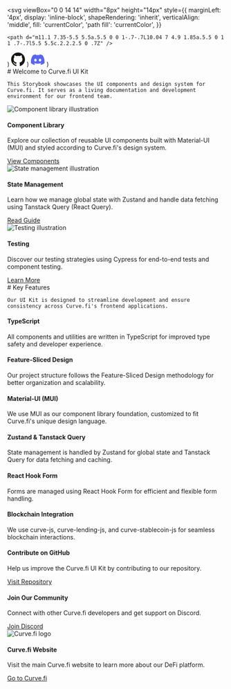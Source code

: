 
  <svg
    viewBox="0 0 14 14"
    width="8px"
    height="14px"
    style={{
      marginLeft: '4px',
      display: 'inline-block',
      shapeRendering: 'inherit',
      verticalAlign: 'middle',
      fill: 'currentColor',
      'path fill': 'currentColor',
    }}
  >
    <path d="m11.1 7.35-5.5 5.5a.5.5 0 0 1-.7-.7L10.04 7 4.9 1.85a.5.5 0 1 1 .7-.7l5.5 5.5c.2.2.2.5 0 .7Z" />
  </svg>
)


<svg xmlns="http://www.w3.org/2000/svg" width="32" height="32" fill="none" viewBox="0 0 32 32">
  <path
    fill="#161614"
    d="M16.0001 0C7.16466 0 0 7.17472 0 16.0256C0 23.1061 4.58452 29.1131 10.9419 31.2322C11.7415 31.3805 12.0351 30.8845 12.0351 30.4613C12.0351 30.0791 12.0202 28.8167 12.0133 27.4776C7.56209 28.447 6.62283 25.5868 6.62283 25.5868C5.89499 23.7345 4.8463 23.2419 4.8463 23.2419C3.39461 22.2473 4.95573 22.2678 4.95573 22.2678C6.56242 22.3808 7.40842 23.9192 7.40842 23.9192C8.83547 26.3691 11.1514 25.6609 12.0645 25.2514C12.2081 24.2156 12.6227 23.5087 13.0803 23.1085C9.52648 22.7032 5.7906 21.3291 5.7906 15.1886C5.7906 13.4389 6.41563 12.0094 7.43916 10.8871C7.27303 10.4834 6.72537 8.85349 7.59415 6.64609C7.59415 6.64609 8.93774 6.21539 11.9953 8.28877C13.2716 7.9337 14.6404 7.75563 16.0001 7.74953C17.3599 7.75563 18.7297 7.9337 20.0084 8.28877C23.0623 6.21539 24.404 6.64609 24.404 6.64609C25.2749 8.85349 24.727 10.4834 24.5608 10.8871C25.5868 12.0094 26.2075 13.4389 26.2075 15.1886C26.2075 21.3437 22.4645 22.699 18.9017 23.0957C19.4756 23.593 19.9869 24.5683 19.9869 26.0634C19.9869 28.2077 19.9684 29.9334 19.9684 30.4613C19.9684 30.8877 20.2564 31.3874 21.0674 31.2301C27.4213 29.1086 32 23.1037 32 16.0256C32 7.17472 24.8364 0 16.0001 0ZM5.99257 22.8288C5.95733 22.9084 5.83227 22.9322 5.71834 22.8776C5.60229 22.8253 5.53711 22.7168 5.57474 22.6369C5.60918 22.5549 5.7345 22.5321 5.85029 22.587C5.9666 22.6393 6.03284 22.7489 5.99257 22.8288ZM6.7796 23.5321C6.70329 23.603 6.55412 23.5701 6.45291 23.4581C6.34825 23.3464 6.32864 23.197 6.40601 23.125C6.4847 23.0542 6.62937 23.0874 6.73429 23.1991C6.83895 23.3121 6.85935 23.4605 6.7796 23.5321ZM7.31953 24.4321C7.2215 24.5003 7.0612 24.4363 6.96211 24.2938C6.86407 24.1513 6.86407 23.9804 6.96422 23.9119C7.06358 23.8435 7.2215 23.905 7.32191 24.0465C7.41968 24.1914 7.41968 24.3623 7.31953 24.4321ZM8.23267 25.4743C8.14497 25.5712 7.95818 25.5452 7.82146 25.413C7.68156 25.2838 7.64261 25.1004 7.73058 25.0035C7.81934 24.9064 8.00719 24.9337 8.14497 25.0648C8.28381 25.1938 8.3262 25.3785 8.23267 25.4743ZM9.41281 25.8262C9.37413 25.9517 9.19423 26.0088 9.013 25.9554C8.83203 25.9005 8.7136 25.7535 8.75016 25.6266C8.78778 25.5003 8.96848 25.4408 9.15104 25.4979C9.33174 25.5526 9.45044 25.6985 9.41281 25.8262ZM10.7559 25.9754C10.7604 26.1076 10.6067 26.2172 10.4165 26.2196C10.2252 26.2238 10.0704 26.1169 10.0683 25.9868C10.0683 25.8534 10.2185 25.7448 10.4098 25.7416C10.6001 25.7379 10.7559 25.8441 10.7559 25.9754ZM12.0753 25.9248C12.0981 26.0537 11.9658 26.1862 11.7769 26.2215C11.5912 26.2554 11.4192 26.1758 11.3957 26.0479C11.3726 25.9157 11.5072 25.7833 11.6927 25.7491C11.8819 25.7162 12.0512 25.7937 12.0753 25.9248Z"
  />
</svg>
)

  <svg xmlns="http://www.w3.org/2000/svg" width="33" height="32" fill="none" viewBox="0 0 33 32">
    <g clipPath="url(#clip0_10031_177575)">
      <mask
        id="mask0_10031_177575"
        style={{ maskType: 'luminance' }}
        width="33"
        height="25"
        x="0"
        y="4"
        maskUnits="userSpaceOnUse"
      >
        <path fill="#fff" d="M32.5034 4.00195H0.503906V28.7758H32.5034V4.00195Z" />
      </mask>
      <g mask="url(#mask0_10031_177575)">
        <path
          fill="#5865F2"
          d="M27.5928 6.20817C25.5533 5.27289 23.3662 4.58382 21.0794 4.18916C21.0378 4.18154 20.9962 4.20057 20.9747 4.23864C20.6935 4.73863 20.3819 5.3909 20.1637 5.90358C17.7042 5.53558 15.2573 5.53558 12.8481 5.90358C12.6299 5.37951 12.307 4.73863 12.0245 4.23864C12.003 4.20184 11.9614 4.18281 11.9198 4.18916C9.63431 4.58255 7.44721 5.27163 5.40641 6.20817C5.38874 6.21578 5.3736 6.22848 5.36355 6.24497C1.21508 12.439 0.078646 18.4809 0.636144 24.4478C0.638667 24.477 0.655064 24.5049 0.677768 24.5227C3.41481 26.5315 6.06609 27.7511 8.66815 28.5594C8.70979 28.5721 8.75392 28.5569 8.78042 28.5226C9.39594 27.6826 9.94461 26.7968 10.4151 25.8653C10.4428 25.8107 10.4163 25.746 10.3596 25.7244C9.48927 25.3945 8.66058 24.9922 7.86343 24.5354C7.80038 24.4986 7.79533 24.4084 7.85333 24.3653C8.02108 24.2397 8.18888 24.109 8.34906 23.977C8.37804 23.9529 8.41842 23.9478 8.45249 23.963C13.6894 26.3526 19.359 26.3526 24.5341 23.963C24.5682 23.9465 24.6086 23.9516 24.6388 23.9757C24.799 24.1077 24.9668 24.2397 25.1358 24.3653C25.1938 24.4084 25.19 24.4986 25.127 24.5354C24.3298 25.0011 23.5011 25.3945 22.6296 25.7232C22.5728 25.7447 22.5476 25.8107 22.5754 25.8653C23.0559 26.7955 23.6046 27.6812 24.2087 28.5213C24.234 28.5569 24.2794 28.5721 24.321 28.5594C26.9357 27.7511 29.5869 26.5315 32.324 24.5227C32.348 24.5049 32.3631 24.4783 32.3656 24.4491C33.0328 17.5506 31.2481 11.5584 27.6344 6.24623C27.6256 6.22848 27.6105 6.21578 27.5928 6.20817ZM11.1971 20.8146C9.62043 20.8146 8.32129 19.3679 8.32129 17.5913C8.32129 15.8146 9.59523 14.368 11.1971 14.368C12.8115 14.368 14.0981 15.8273 14.0729 17.5913C14.0729 19.3679 12.7989 20.8146 11.1971 20.8146ZM21.8299 20.8146C20.2533 20.8146 18.9541 19.3679 18.9541 17.5913C18.9541 15.8146 20.228 14.368 21.8299 14.368C23.4444 14.368 24.7309 15.8273 24.7057 17.5913C24.7057 19.3679 23.4444 20.8146 21.8299 20.8146Z"
        />
      </g>
    </g>
    <defs>
      <clipPath id="clip0_10031_177575">
        <rect width="32" height="32" fill="#fff" transform="translate(0.5)" />
      </clipPath>
    </defs>
  </svg>
)

<Meta title="Introduction" />

<div className="curve-container">
  <div className='curve-section-title'>
    # Welcome to Curve.fi UI Kit

    This Storybook showcases the UI components and design system for Curve.fi. It serves as a living documentation and development environment for our frontend team.

  </div>

  <div className="curve-section">
    <div className="curve-section-item">
      <img
        src="./assets/sample.png"
        alt="Component library illustration"
      />
      <h4 className="curve-section-item-heading">Component Library</h4>
      <p className="curve-section-item-paragraph">Explore our collection of reusable UI components built with Material-UI (MUI) and styled according to Curve.fi's design system.</p>
      <a
        href="/?path=/docs/components-overview--docs"
        target="_blank"
      >View Components<RightArrow /></a>
    </div>
    <div className="curve-section-item">
      <img
        src="./assets/sample.png"
        alt="State management illustration"
      />
      <h4 className="curve-section-item-heading">State Management</h4>
      <p className="curve-section-item-paragraph">Learn how we manage global state with Zustand and handle data fetching using Tanstack Query (React Query).</p>
      <a
        href="/?path=/docs/guides-state-management--docs"
        target="_blank"
      >Read Guide<RightArrow /></a>
    </div>
    <div className="curve-section-item">
      <img src="./assets/sample.png" alt="Testing illustration" />
      <h4 className="curve-section-item-heading">Testing</h4>
      <p className="curve-section-item-paragraph">Discover our testing strategies using Cypress for end-to-end tests and component testing.</p>
      <a
        href="/?path=/docs/guides-testing--docs"
        target="_blank"
      >Learn More<RightArrow /></a>
    </div>
  </div>
</div>

<div className="curve-container">
  <div className='curve-section-title'>
    # Key Features

    Our UI Kit is designed to streamline development and ensure consistency across Curve.fi's frontend applications.

  </div>

  <div className="curve-features-grid">
    <div className="curve-grid-item">
      <h4>TypeScript</h4>
      <p>All components and utilities are written in TypeScript for improved type safety and developer experience.</p>
    </div>
    <div className="curve-grid-item">
      <h4>Feature-Sliced Design</h4>
      <p>Our project structure follows the Feature-Sliced Design methodology for better organization and scalability.</p>
    </div>
    <div className="curve-grid-item">
      <h4>Material-UI (MUI)</h4>
      <p>We use MUI as our component library foundation, customized to fit Curve.fi's unique design language.</p>
    </div>
    <div className="curve-grid-item">
      <h4>Zustand & Tanstack Query</h4>
      <p>State management is handled by Zustand for global state and Tanstack Query for data fetching and caching.</p>
    </div>
    <div className="curve-grid-item">
      <h4>React Hook Form</h4>
      <p>Forms are managed using React Hook Form for efficient and flexible form handling.</p>
    </div>
    <div className="curve-grid-item">
      <h4>Blockchain Integration</h4>
      <p>We use curve-js, curve-lending-js, and curve-stablecoin-js for seamless blockchain interactions.</p>
    </div>
  </div>
</div>

<div className="curve-section curve-socials">
  <div className="curve-section-item">
    <GitHubIcon alt="Github logo" className="curve-social-icon" />
    <div>
      <h4>Contribute on GitHub</h4>
      <p>Help us improve the Curve.fi UI Kit by contributing to our repository.</p>
      <a href="https://github.com/curvefi" target="_blank">
        Visit Repository
        <RightArrow />
      </a>
    </div>
  </div>
  <div className="curve-section-item">
    <DiscordIcon alt="Discord logo" className="curve-social-icon" />
    <div>
      <h4>Join Our Community</h4>
      <p>Connect with other Curve.fi developers and get support on Discord.</p>
      <a href="https://discord.gg/rgrfS7W" target="_blank">
        Join Discord
        <RightArrow />
      </a>
    </div>
  </div>
  <div className="curve-section-item">
    <img src="./assets/sample.png" alt="Curve.fi logo" className="curve-social-icon" />
    <div>
      <h4>Curve.fi Website</h4>
      <p>Visit the main Curve.fi website to learn more about our DeFi platform.</p>
      <a href="https://curve.fi" target="_blank">
        Go to Curve.fi
        <RightArrow />
      </a>
    </div>
  </div>
</div>

<style>
  {`
  .curve-container {
    margin-bottom: 48px;
  }

  .curve-section {
    width: 100%;
    display: flex;
    flex-direction: row;
    gap: 20px;
  }

  img {
    object-fit: cover;
  }

  .curve-section-title {
    margin-bottom: 32px;
  }

  .curve-section a:not(h1 a, h2 a, h3 a) {
    font-size: 14px;
    color: #3260a4;
    text-decoration: none;
  }

  .curve-section-item, .curve-grid-item {
    flex: 1;
    display: flex;
    flex-direction: column;
  }

  .curve-section-item-heading {
    padding-top: 20px !important;
    padding-bottom: 5px !important;
    margin: 0 !important;
    color: #0e1e3d;
  }

  .curve-section-item-paragraph {
    margin: 0;
    padding-bottom: 10px;
    color: #4a5568;
  }

  .curve-features-grid {
    display: grid;
    grid-template-columns: repeat(3, 1fr);
    grid-gap: 24px;
  }

  .curve-grid-item {
    background-color: #f7fafc;
    border-radius: 8px;
    padding: 20px;
  }

  .curve-grid-item h4 {
    color: #2d3748;
    margin-top: 0;
  }

  .curve-grid-item p {
    color: #4a5568;
  }

  .curve-socials {
    margin-top: 48px;
    background-color: #edf2f7;
    border-radius: 8px;
    padding: 32px;
  }

  .curve-social-icon {
    width: 32px;
    height: 32px;
    margin-right: 16px;
  }

  @media screen and (max-width: 768px) {
    .curve-section {
      flex-direction: column;
    }

    .curve-features-grid {
      grid-template-columns: repeat(2, 1fr);
    }
  }

  @media screen and (max-width: 480px) {
    .curve-features-grid {
      grid-template-columns: repeat(1, 1fr);
    }
  }
  `}
</style>
